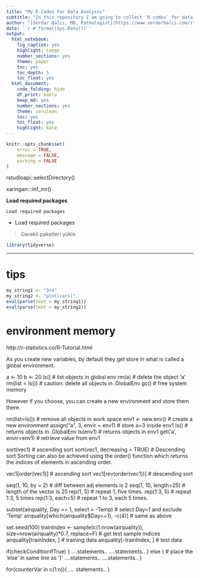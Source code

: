 ```yaml
---
title: "My R Codes For Data Analysis"
subtitle: "In this repository I am going to collect `R codes` for data analysis. Codes are from various resources and I try to give original link as much as possible."
author: "[Serdar Balcı, MD, Pathologist](https://www.serdarbalci.com/)"
date: '`r # format(Sys.Date())`'
output: 
  html_notebook: 
    fig_caption: yes
    highlight: tango
    number_sections: yes
    theme: paper
    toc: yes
    toc_depth: 5
    toc_float: yes
  html_document: 
    code_folding: hide
    df_print: kable
    keep_md: yes
    number_sections: yes
    theme: cerulean
    toc: yes
    toc_float: yes
    highlight: kate
---
```



```r

knitr::opts_chunk$set(
	error = TRUE,
	message = FALSE,
	warning = FALSE
)
```


rstudioapi::selectDirectory()

xaringan:::inf_mr()


**Load required packages**


`Load required packages`


- Load required packages


> Gerekli paketleri yükle



```r
library(tidyverse)
```




<!--```r -->
<!-- library(tidyverse) -->
<!-- library(readxl) -->
<!--```-->


<!--```r -->
<!-- path <- "ICPN_RAW.xls" -->
<!-- icpn <- path %>%  -->
<!--     excel_sheets() %>%  -->
<!--     set_names() %>% -->
<!--     map(read_excel, skip = 1, path = path) -->

<!-- icpn <- icpn[-29] -->

<!-- icpn <- icpn %>%  -->
<!--     reduce(left_join, by = "Respondant") -->

<!-- # names(icpn) -->

<!-- namesColumn <- make.names(names(read_excel(path, skip = 1))) -->

<!-- namesColumn <- namesColumn[-1] -->

<!-- # length(names(icpn)) -->
<!-- # length(namesColumn) -->

<!-- names(icpn) <- c("Respondant", paste(namesColumn, rep(1:28, each = 11), sep = "")) -->


<!--```-->







<!--```r -->
<!-- # glimpse(icpn) -->

<!-- icpn$country <- icpn$ID1 -->

<!-- icpn <- icpn %>%  -->
<!--     select(-starts_with("X.plastic")) %>%  -->
<!--     select(-starts_with("COMMENTS")) %>%  -->
<!--     select(-starts_with("ID")) -->

<!-- # glimpse(icpn) -->

<!--```-->

<!-- <!-- -->
<!--```r -->
<!-- jmv::descriptives(vars = names(select(icpn, starts_with("DX")) -->
<!--                                ), data = icpn, freq = TRUE, n = FALSE, missing = FALSE, mean = FALSE, median = FALSE, min = FALSE, max = FALSE) -->

<!--```-->
<!-- -->


<!--```r -->
<!-- icpn %>%  -->
<!--     select(starts_with("y.n")) %>%  -->
<!--     gather() %>%  -->
<!--     select(value) %>%  -->
<!--     unique() -->


<!--```-->

<!--```r -->

<!-- # recode invasion N = 0, Y = 1 -->
<!-- namesYN <- icpn %>%  -->
<!--     select(starts_with("y.n")) %>%  -->
<!--     names() -->



<!-- icpn <- icpn %>%  -->
<!--      mutate_at(namesYN, funs(recode(., `N` = 0, `Y` = 1, .default = 999))) %>%  -->
<!--      mutate_at(.vars = namesYN,  -->
<!--             .funs = funs(ifelse(. == 999, NA, .))) -->

<!-- icpn <- icpn %>%  -->
<!--      mutate_at(namesYN, funs(as.character)) %>%  -->
<!--     mutate_at(namesYN, funs(factor(., -->
<!--                                     levels = c(0,1),  -->
<!--                                     labels = c("no", "invasion") -->
<!--                                     ))) -->

<!--```-->


<!-- WHOclass <- icpn %>%  -->
<!--     select(starts_with("WHO..2010.classification")) %>%  -->
<!--     gather() %>%  -->
<!--     select(value) %>%  -->
<!--     unique() -->



<!-- write(lineage$value, "lineage.txt", sep = "\n") -->

<!-- write(paste("'", readLines("lineage.txt"), "'", " =   ,", sep = ""), "lineage2.txt") -->


<!-- icpn <- icpn %>% -->
<!--     select(-starts_with("DX")) -->


<!-- file.choose() -->







---

<!-- Stratified MH Odds Ratios for Confounding -->
<!-- We can also stratify our odds ratio by a third variable to look for confounding -->

<!-- epi.2by2(table(datadepvar,dataindep_var, data$stratificationvariable)) #As above make sure the levels of dep_var and indep_var are set such that the table is ordered in the way that epi.2by2 wants the data -->

<!-- The output gives us the crude odds ratio (identical to the one we got without the stratification variable) and then an adjusted odds ratio. We can look at these two for evidence of confounding. -->

<!-- We can get (if we desire) the stratum specific odds ratios out -->

<!-- stratum <- epi.2by2(table(relevel(scabies$scabies_infestation,"yes"), relevel(scabies$impetigo_active,"yes"),scabies$gender)) -->


<!--  #Note this time I'm saving the 2*2 table -->
<!-- stratum -->
<!-- ##              Outcome +    Outcome -      Total        Inc risk * -->
<!-- ## Exposed +          179          187        366              48.9 -->
<!-- ## Exposed -          444         1098       1542              28.8 -->
<!-- ## Total              623         1285       1908              32.7 -->
<!-- ##                  Odds -->
<!-- ## Exposed +       0.957 -->
<!-- ## Exposed -       0.404 -->
<!-- ## Total           0.485 -->
<!-- ##  -->
<!-- ##  -->
<!-- ## Point estimates and 95 % CIs: -->
<!-- ## ------------------------------------------------------------------- -->
<!-- ## Inc risk ratio (crude)                       1.70 (1.49, 1.94) -->
<!-- ## Inc risk ratio (M-H)                         1.58 (1.39, 1.79) -->
<!-- ## Inc risk ratio (crude:M-H)                   1.08 -->
<!-- ## Odds ratio (crude)                           2.37 (1.88, 2.99) -->
<!-- ## Odds ratio (M-H)                             2.18 (1.72, 2.76) -->
<!-- ## Odds ratio (crude:M-H)                       1.09 -->
<!-- ## Attrib risk (crude) *                        20.11 (14.52, 25.71) -->
<!-- ## Attrib risk (M-H) *                          17.75 (5.52, 29.99) -->
<!-- ## Attrib risk (crude:M-H)                      1.13 -->
<!-- ## ------------------------------------------------------------------- -->
<!-- ##  Test of homogeneity of IRR: X2 test statistic: 8.011 p-value: 0.005 -->
<!-- ##  Test of homogeneity of  OR: X2 test statistic: 0.629 p-value: 0.428 -->
<!-- ##  Wald confidence limits -->
<!-- ##  M-H: Mantel-Haenszel -->
<!-- ##  * Outcomes per 100 population units -->


<!-- summary(stratum)$OR.strata.wald -->


<!-- ##        est    lower   upper -->
<!-- ## 1 2.417620 1.716620 3.40488 -->
<!-- ## 2 1.996753 1.439806 2.76914 -->



<!-- # Plots -->


<!-- ## Histogram -->

<!--```r -->
<!-- hist(scabies$age) -->

<!--```-->




<!-- Scatterplot -->
<!-- We could do a basic scatter plot of house size vs number of people in a room -->

<!-- plot(scabies$house_inhabitants,scabies$room_cohabitation) -->


<!-- Colour Scatter -->
<!-- We might make this look nicer by adding some colours representing key variables -->

<!-- scabies$scatter_colour[scabies$scabies_infestation == "yes"] <- "red"  -->
<!-- #If scabies_infestation is 0 then the colour is red -->

<!-- scabies$scatter_colour[scabies$scabies_infestation == "no"] <- "blue" -->
<!-- #If scabies_infestation is 0 then the colour is blue -->

<!-- plot(scabies$house_inhabitants,scabies$room_cohabitation, col = scabies$scatter_colour) -->


<!-- #For each value look in the variable scatter_colours and work out what colour to make each person -->
<!-- Lots of the points overlap so we can always make jitter them -->

<!-- plot(jitter(scabies$house_inhabitants),scabies$room_cohabitation, col = scabies$scatter_colour) -->


<!-- Later we will come back to GGPLOT2 which makes much nicer graphs! -->

<!-- Logistic Regression -->
<!-- Sample Dataset 3 -->
<!-- The examples here use the “scabies dataset” again. For ease I quickly repeat below the code needed to implement the data-cleaning steps demonstrated above on the dataset -->

<!-- scabies <- read.csv(file = "S1-Dataset_CSV.csv", header = TRUE, sep = ",") -->
<!-- #Load dataset -->
<!-- scabies$agegroups <- as.factor(cut(scabies$age, c(0,10,20,Inf), labels = c("0-10","11-20","21+"), include.lowest = TRUE))  -->
<!-- scabies$agegroups <-relevel(scabies$agegroups, ref = "21+") -->
<!-- #Categorise age and set a baseline -->

<!-- scabies$house_cat <- as.factor(cut(scabies$house_inhabitants, c(0,5,10,Inf), labels = c("0-5","6-10","10+"), include.lowest = TRUE)) -->
<!-- scabies$house_cat <- relevel(scabies$house_cat, ref = "0-5") -->
<!-- #Categorise housesize and set a baseline -->
<!-- We can perform logistic regression in a straightforward fashion in. The formula for any logistic regression is -->

<!-- logistic_model <- glm(dependent_variable~indepdent_variable+independent_variable, data = dataframe, family = binomial) -->

<!-- If we want to include a variable as a Factor then we state that by saying > factor(independent_variable) -->

<!-- logistic_model <- glm(dependent_variable~factor(indepdent_variable), data = dataframe, family = binomial) -->

<!-- Unlike in STATA this does not automatically generate an output. As a clinical epidemiologist we want a table with the odds ratio, co-efficients, standard errors, confidence interval and the Wald-test P-Value. -->

<!-- We get the Odds ratios and Confidence intervals by taking the exponential of the output from the logistic regression model -->

<!-- logistic_model_OR <- cbind(OR = exp(coef(logistic_model)), exp(confint(logistic_model))) -->

<!-- Then we need to combine the Odds ratios and CI values with the raw coefficients and p-values into a single table -->

<!-- logistic_model_summary <- summary(logistic_model) logistic_model_summary <- cbind(logistic_model_OR, logistic_model_summary) -->

<!-- We can display then display the complte table of the output -->

<!-- logistic_model_summary -->

<!-- An example of logistic regression -->
<!-- Here we will see if the size of the household is associated with risk of scabies (variable = house_cat), after controlling for age (categorised) and gender. -->

<!-- scabiesrisk <- glm(scabies_infestation~factor(agegroups)+factor(gender)+factor(house_cat),data=scabies,family=binomial()) -->
<!-- scabiesrisk_OR <- exp(cbind(OR= coef(scabiesrisk), confint(scabiesrisk))) -->
<!-- ## Waiting for profiling to be done... -->
<!-- scabiesrisk_summary <- summary(scabiesrisk) -->
<!-- scabiesrisk_summary <- cbind(scabiesrisk_OR, scabiesrisk_summary$coefficients) -->
<!-- scabiesrisk_summary -->
<!-- ##                                OR      2.5 %    97.5 %   Estimate -->
<!-- ## (Intercept)            0.09357141 0.06925691 0.1243857 -2.3690303 -->
<!-- ## factor(agegroups)0-10  2.20016940 1.61679635 3.0237474  0.7885344 -->
<!-- ## factor(agegroups)11-20 2.53291768 1.80434783 3.5769136  0.9293719 -->
<!-- ## factor(gender)male     1.44749159 1.13940858 1.8399368  0.3698321 -->
<!-- ## factor(house_cat)6-10  1.30521927 1.02664372 1.6624397  0.2663710 -->
<!-- ## factor(house_cat)10+   1.17003712 0.65654905 1.9900581  0.1570355 -->
<!-- ##                        Std. Error     z value     Pr(>|z|) -->
<!-- ## (Intercept)             0.1492092 -15.8772359 9.110557e-57 -->
<!-- ## factor(agegroups)0-10   0.1594864   4.9442116 7.645264e-07 -->
<!-- ## factor(agegroups)11-20  0.1743214   5.3313714 9.747386e-08 -->
<!-- ## factor(gender)male      0.1221866   3.0267824 2.471718e-03 -->
<!-- ## factor(house_cat)6-10   0.1228792   2.1677478 3.017788e-02 -->
<!-- ## factor(house_cat)10+    0.2813713   0.5581076 5.767709e-01 -->
<!-- The output gives us the OR associated with each variable, the 95% CI of that OR, and a Wald-Test P-Value for each variable -->

<!-- Trying a logistic regression for yourself -->
<!-- Investigate using logistic regression whether having impetigo (impetigo_odds) is associated with scabies (scabies_infestation) after controlling for age (agegroups) and sex (gender). -->

<!-- ## Waiting for profiling to be done... -->
<!-- ##                               OR     2.5 %    97.5 %   Estimate Std. Error -->
<!-- ## (Intercept)            0.1379817 0.1064948 0.1768205 -1.9806341  0.1292414 -->
<!-- ## scabies_infestationyes 1.9380091 1.5180396 2.4740877  0.6616612  0.1245435 -->
<!-- ## agegroups0-10          3.7264517 2.8550721 4.8992194  1.3154565  0.1376324 -->
<!-- ## agegroups11-20         2.7487745 2.0310065 3.7353394  1.0111552  0.1553069 -->
<!-- ## gendermale             1.7509457 1.4225953 2.1557118  0.5601561  0.1060015 -->
<!-- ## house_cat6-10          0.9548564 0.7741093 1.1776160 -0.0461943  0.1069907 -->
<!-- ## house_cat10+           0.8941528 0.5449317 1.4384328 -0.1118786  0.2468512 -->
<!-- ##                            z value     Pr(>|z|) -->
<!-- ## (Intercept)            -15.3250751 5.199446e-53 -->
<!-- ## scabies_infestationyes   5.3126904 1.080185e-07 -->
<!-- ## agegroups0-10            9.5577530 1.203411e-21 -->
<!-- ## agegroups11-20           6.5106924 7.480520e-11 -->
<!-- ## gendermale               5.2844143 1.261076e-07 -->
<!-- ## house_cat6-10           -0.4317601 6.659158e-01 -->
<!-- ## house_cat10+            -0.4532228 6.503883e-01 -->
<!-- You should get a table showing an Odds Ration of 2 - i.e the odds of impetigo are twice as high in people with scabies. The p-value suggests this is a highly significant finding. -->

<!-- Comparing two models via a Likelihood Ratio Test -->
<!-- We might want to compare two models to see if overall the factor variable house_cat (size of the house) is significant after controlling for other variables (as opposed to the individual Wald tests for specific values of house_cat). -->

<!-- As in STATA we simply run the model without the Variable we are interested in and do a Likelihood Ratio test -->

<!-- scabiesrisk2 <- glm(scabies_infestation~factor(agegroups)+factor(gender),data=scabies,family=binomial()) -->
<!-- #We could have got out all the results of this new model just like we did for the initial Logistic Regression but for the purpose of this demonstration we don't need to -->
<!-- lrtest(scabiesrisk,scabiesrisk2) -->
<!-- ## Likelihood ratio test -->
<!-- ##  -->
<!-- ## Model 1: scabies_infestation ~ factor(agegroups) + factor(gender) + factor(house_cat) -->
<!-- ## Model 2: scabies_infestation ~ factor(agegroups) + factor(gender) -->
<!-- ##   #Df  LogLik Df  Chisq Pr(>Chisq)   -->
<!-- ## 1   6 -900.44                        -->
<!-- ## 2   4 -902.80 -2 4.7328    0.09382 . -->
<!-- ## --- -->
<!-- ## Signif. codes:  0 '***' 0.001 '**' 0.01 '*' 0.05 '.' 0.1 ' ' 1 -->
<!-- We se that overall there is borderline significance between household size and scabies risk. This makes sense if we look at the Wald-Test for each category as one house size category was associated and one was not. -->

<!-- Fiting an interaction term -->
<!-- We can easily fit an interaction term to our model. The general syntax is -->

<!-- interaction_model <- glm(dependent_variable~indepdent_variable*independent_variable, data = dataframe family = binomial) -->

<!-- scabiesrisk3 <- glm(scabies_infestation~factor(agegroups)*factor(gender),data=scabies,family=binomial()) -->
<!-- scabiesrisk3_OR <- exp(cbind(OR= coef(scabiesrisk3), confint(scabiesrisk3))) -->
<!-- ## Waiting for profiling to be done... -->
<!-- scabiesrisk3_summary <- summary(scabiesrisk3) -->
<!-- scabiesrisk3_summary <- cbind(scabiesrisk3_OR, scabiesrisk3_summary$coefficients) -->
<!-- scabiesrisk3_summary -->
<!-- ##                                                  OR      2.5 %    97.5 % -->
<!-- ## (Intercept)                               0.1018100 0.07391201 0.1366901 -->
<!-- ## factor(agegroups)0-10                     2.6697985 1.81088534 3.9801955 -->
<!-- ## factor(agegroups)11-20                    2.3655612 1.51556214 3.6962701 -->
<!-- ## factor(gender)male                        1.6634407 0.93937388 2.8651848 -->
<!-- ## factor(agegroups)0-10:factor(gender)male  0.7017255 0.37220313 1.3517237 -->
<!-- ## factor(agegroups)11-20:factor(gender)male 1.1363006 0.56352873 2.3357191 -->
<!-- ##                                             Estimate Std. Error -->
<!-- ## (Intercept)                               -2.2846473  0.1564481 -->
<!-- ## factor(agegroups)0-10                      0.9820030  0.2004429 -->
<!-- ## factor(agegroups)11-20                     0.8610153  0.2268275 -->
<!-- ## factor(gender)male                         0.5088882  0.2831246 -->
<!-- ## factor(agegroups)0-10:factor(gender)male  -0.3542130  0.3280584 -->
<!-- ## factor(agegroups)11-20:factor(gender)male  0.1277779  0.3619259 -->
<!-- ##                                               z value     Pr(>|z|) -->
<!-- ## (Intercept)                               -14.6032328 2.678375e-48 -->
<!-- ## factor(agegroups)0-10                       4.8991654 9.624460e-07 -->
<!-- ## factor(agegroups)11-20                      3.7959034 1.471068e-04 -->
<!-- ## factor(gender)male                          1.7974000 7.227214e-02 -->
<!-- ## factor(agegroups)0-10:factor(gender)male   -1.0797255 2.802644e-01 -->
<!-- ## factor(agegroups)11-20:factor(gender)male   0.3530499 7.240510e-01 -->
<!-- The output givs us 1) The Odds Ratio of each factor in the interaction in the baseline group of the other factor: i.e odds ratio for scabies, amongst people aged 0-10 compared to those aged 21+ (the reference group for age) in the baseline group of gender (female) 2) The interaction terms -->

<!-- As in STATA we can then compare the model with and without the interaction term using a likelihood ratio test to see if the interaction is statistically significant. -->

<!-- #Compare our model containing age & gender (scabiesrisk2) without an interaction term to our third model (scabiesrisk3) which does have an interaction term between age and gender -->
<!-- lrtest(scabiesrisk2,scabiesrisk3) -->
<!-- ## Likelihood ratio test -->
<!-- ##  -->
<!-- ## Model 1: scabies_infestation ~ factor(agegroups) + factor(gender) -->
<!-- ## Model 2: scabies_infestation ~ factor(agegroups) * factor(gender) -->
<!-- ##   #Df  LogLik Df  Chisq Pr(>Chisq) -->
<!-- ## 1   4 -902.80                      -->
<!-- ## 2   6 -901.15  2 3.3131     0.1908 -->
<!-- Remember the null-hypothesis = No interaction. So here the P-value suggests no evidence against the null; so we should not fit this interaction term. -->

<!-- Matched Case-Control Data -->
<!-- Conditional Logistic Regression -->
<!-- For individually matched case control studies we use Conditional Logistic Regression not normal logistic regression -->

<!-- The syntax for this is: -->

<!-- conditional_model <- clogit(variable_denoting)or_control~indepdent_variable+independent_variable+strata(matching_var), data = dataframe) -->

<!-- Where ‘matching_var’ is a variable saying which Case is matched to which Control -->

<!-- We get the ORs, 95% CIs and everything else exactly the same as for logistic regression. -->

<!-- > conditional <- clogit(case~independent_variable+strata(matching_var), data = dataframe) -->
<!-- > conditional_OR <- exp(cbind(OR= coef(conditional), confint(conditional))) -->
<!-- > conditional_summary <- summary(conditional) -->
<!-- > conditional_summary <- cbind(conditional_OR, conditional_summary$coefficients) -->
<!-- > conditional_summary -->
<!-- Equally everything else is just like normal logistic regression i.e we can fit multiple models, run Likelihood-Ratio Tests etc -->

<!-- Poisson and Cox Regression -->
<!-- Sample Dataset 4 -->
<!-- For the purpose of Poisson and cox regression we will initially go back to a clean version of our “Ebola dataset”. For ease I quickly repeat below the code needed to implement the data-cleaning steps demonstrated above on the dataset -->

<!-- ##This is the ebola dataset again -->
<!-- ebola <- read.csv(file = "mmc1.txt", header = TRUE, sep = ",") -->

<!-- #Lets set 'person_to_person' route of transmission as baseline -->
<!-- ebola$transmission <- relevel(ebola$transmission, "person_to_person") -->

<!-- #Replace blank values of sex as missing -->
<!-- ebola$sex[ebola$sex ==""] <- is.null(ebola$sex)  -->
<!-- ## Warning in `[<-.factor`(`*tmp*`, ebola$sex == "", value = structure(c(3L, : -->
<!-- ## invalid factor level, NA generated -->
<!-- Setting up our time variables -->
<!-- The package we are using for the Poisson and Cox Regression needs the dates in a particular format to work. -->

<!-- Specifically it needs them in a ‘decimal year’ i.e 1982.145 If our data isn’t already like this then we set it up using the ‘cal.yr’ command. The cal.yr command wants a date as an input - so remember if your dates are stored as strings and not dates in the raw data then you need to convert them to a date and then to a decimal date. You can do this in one step. -->

<!-- class(ebola$disease_onset) -->
<!-- ## [1] "factor" -->
<!-- #We see that the timein variable is currently a factor (i.e just recognisd as a bunch of characters), so we need to convert factor>data>decimal date.  -->
<!-- ebola$disease_onset <- cal.yr(as.Date(ebola$disease_onset, format = "%Y-%m-%d")) -->
<!-- ebola$disease_ended <- cal.yr(as.Date(ebola$disease_ended, format = "%Y-%m-%d")) -->
<!-- Declaring our periods of follow-up: Making a lexis model -->
<!-- We need to declare the way time is modelled when doing this kind of analysis. This is like STSET in STATA. -->

<!-- That is we need to specify 1) Entry point 2) Exit point -->

<!-- We may have multiple time scales - for example both Calendar Time and Chronological age. The general syntax is: -->

<!-- lexis_object <- Lexis(  -->
<!--   entry = list ( name_first_time_scale = variable_setting_that, -->
<!--                  name_second_time_scale = variable_setting_that), -->
<!--   exit = list (name_of_time_scale_we calculate_exit_against = variable_for exit), -->
<!--   exit.status = (where_we_define_the_outcome), -->
<!--   data = data_frame) -->
<!-- For example if we might be interested in time in follow-up and chronological age as time scales. So we might do: -->

<!-- ebola_lexis_model <- Lexis(entry = list("calendar_time"=disease_onset), exit = list("calendar_time" = disease_ended), exit.status = status =="died", data = ebola) -->
<!-- ## NOTE: entry.status has been set to FALSE for all. -->
<!-- ## Warning in Lexis(entry = list(calendar_time = disease_onset), exit = list(calendar_time = disease_ended), : Dropping NA rows with duration of follow up < tol -->
<!-- #We define the beginning of calendar time in the study as the date in the 'disease_onset' variable -->
<!-- #We call time on this scale "calendar_time" -->
<!-- #Time out is on the same timescale as time in - i.e calendar_time -->
<!-- #If people are missing either a time in or time-out so they get dropped -->
<!-- R is also happy if we just have a duration of follow-up as opposed to a Date of Entry and a Date of Exit. In that case we can just say: -->

<!-- lexis_model <- Lexis(exit = list("calendar_time" = duration), exit.status = died, data = dataset) -->
<!-- ##Here we specify the exit time as being the duration of follow-up -->
<!-- ##We haven't stated an entry time so R assumes it to be 0 - i.e people were followed up from time 0 for the duration of time specified as the exit time -->
<!-- Key variables in the Lexis model -->
<!-- When we make this model it creates several key variable we need to reference when running our Cox and Poisson models. -->

<!-- ‘lex.dur’ = duration of follow-up ‘lex.Xst’ = Status of the individual at the end of each time block. For example in the above lexis model this is whether or not the event CHD occured in the any given time period. -->

<!-- We will reference these variables when we run our poisson and cox regression models. -->

<!-- Making a rate table -->
<!-- Once we have a lexis model it is easy to see crude rates and rates stratified by a variable -->

<!-- The general syntax is: > rate_table <- rate(lexis_model, obs = lex.Xst, pyrs = lex.dur, print = stratifying_var) -->

<!-- If we want we can give per 100 or 1,000 years by simply adjusting ‘pyrs’ > rate_table <- rate(lexis_model, obs = lex.Xst, pyrs = lex.dur/1000, print = stratifying_var) -->

<!-- average_rate <- rate(ebola_lexis_model, obs = lex.Xst, pyrs = lex.dur) -->
<!-- #Show the overall rate of cardiovascular outcomes per 1 person years (because people die fast of ebola and follow-up is short) -->
<!-- rate_by_transmission <- rate(ebola_lexis_model, obs = lex.Xst, pyrs = lex.dur, print = transmission) -->
<!-- #Show the rates of cardiovascular outcome by sex per 1 person years (because people die fast of ebola and follow-up is short) -->
<!-- average_rate -->
<!-- ##  -->
<!-- ## Crude rates and 95% confidence intervals: -->
<!-- ##  -->
<!-- ##    lex.Xst  lex.dur     rate  SE.rate  rate.lo  rate.hi -->
<!-- ## 1:     245 5.303217 46.19837 2.951506 40.76096 52.36112 -->
<!-- rate_by_transmission -->
<!-- ##  -->
<!-- ## Crude rates and 95% confidence intervals: -->
<!-- ##  -->
<!-- ##        transmission lex.Xst   lex.dur     rate   SE.rate  rate.lo -->
<!-- ## 1: person_to_person     129 2.8993840 44.49221  3.917321 37.44023 -->
<!-- ## 2:             both       8 0.2491444 32.10989 11.352561 16.05788 -->
<!-- ## 3:            other      10 0.1341547 74.54082 23.571876 40.10658 -->
<!-- ## 4:          syringe      86 1.7686516 48.62461  5.243327 39.36108 -->
<!-- ## 5:          unknown      12 0.2518823 47.64130 13.752860 27.05568 -->
<!-- ##      rate.hi -->
<!-- ## 1:  52.87245 -->
<!-- ## 2:  64.20806 -->
<!-- ## 3: 138.53919 -->
<!-- ## 4:  60.06829 -->
<!-- ## 5:  83.88975 -->
<!-- Running a simple Poisson Regression -->
<!-- We run a poisson regression essentially the same as a logistic regression. We use the same GLM command as before. -->

<!-- Instead of setting ‘family = binomial’ we need to set ‘family = poisson’ -->

<!-- We include an additional variable called offset. This represents the fact that follow-up time is different for each person in the study (i.e it gives you a rate against person-time rather than a number of events / people). This variable is the log of the follow-up time in the lexis-model: ‘log(lex.dur)’ -->

<!-- We set the outcome as whether lex.Xst occured (i.e did the event occur) -->

<!-- The generic formula is > poisson_model <- glm(lex.Xst~offset(log(lex.dur))+indepdent_variable+independent_variable, data = lexis_dataframe, family = poisson) -->

<!-- #Fit a model for HR of death from CHD against grade -->
<!-- ebola_model <- glm(lex.Xst~factor(transmission)+sex+offset(log(lex.dur)), data = ebola_lexis_model, family = poisson) -->
<!-- #The outcome is lex.Xst - whatever we set as the outcome when we made our lexis dataset  -->
<!-- #The offset is the log(lex.dur) - the log of duration of follow-up -->
<!-- #We fit a poisson model  -->

<!-- ebola_ratios <- cbind(HR = exp(coef(ebola_model)), exp(confint(ebola_model))) -->
<!-- ## Waiting for profiling to be done... -->
<!-- #Just like in the Logistic model we take exponentials of the coefficients to get our Hazard Rations -->
<!-- ebola_model_out <- summary(ebola_model)  -->
<!-- ebola_model_out <-cbind (ebola_ratios, ebola_model_out$coefficients) -->
<!-- #We combine this all in to a nice table -->
<!-- ebola_model_out -->
<!-- ##                                     HR      2.5 %    97.5 %     Estimate -->
<!-- ## (Intercept)                 44.5963777 36.2674133 54.231421  3.797652638 -->
<!-- ## factor(transmission)both     0.7230170  0.3237964  1.389407 -0.324322562 -->
<!-- ## factor(transmission)other    1.6052597  0.7574323  2.976279  0.473285546 -->
<!-- ## factor(transmission)syringe  1.0928077  0.8294145  1.432693  0.088750226 -->
<!-- ## factor(transmission)unknown  1.0722117  0.5607743  1.861057  0.069723525 -->
<!-- ## sexmale                      0.9941797  0.7663835  1.284689 -0.005837258 -->
<!-- ##                             Std. Error     z value      Pr(>|z|) -->
<!-- ## (Intercept)                  0.1025784 37.02195634 5.077767e-300 -->
<!-- ## factor(transmission)both     0.3666753 -0.88449514  3.764290e-01 -->
<!-- ## factor(transmission)other    0.3450006  1.37183997  1.701133e-01 -->
<!-- ## factor(transmission)syringe  0.1392193  0.63748492  5.238090e-01 -->
<!-- ## factor(transmission)unknown  0.3033065  0.22987807  8.181865e-01 -->
<!-- ## sexmale                      0.1316124 -0.04435188  9.646239e-01 -->
<!-- Lexis Expansions and time as a confounder. -->
<!-- Time (for example age) is a key confounder so we need to be able to control for this. In STATA we would use STSPLIT to do this. We can do the same in R. -->

<!-- We do this using: > expanded_lexis_model <- splitLexis(lexis_model, “time_scale_to_split_on”, breaks = c(break1,break2,break3)) -->

<!-- Sample Dataset 5 -->
<!-- We need a different dataset for this example. Again the dataset is freely available on the LSHTM Data Repository: “Alcohol outcomes” This is a simulated dataset (a fully-anoynmised, tweaked dataset based on a real-one) looking at the association between age, alcohol and death. -->

<!-- #Load in our new dataset -->
<!-- alcohol <- read.csv(file = "alcohol_outcomes.csv", header = TRUE, sep=",") -->

<!-- #Check how dates are saved -->
<!-- class(alcohol$timein) -->
<!-- ## [1] "factor" -->
<!-- #time is saved as a factor so we need to convert it -->
<!-- alcohol$timein <- cal.yr(as.Date(alcohol$timein, format = "%d/%m/%Y")) -->
<!-- alcohol$timeout <- cal.yr(as.Date(alcohol$timeout, format = "%d/%m/%Y")) -->
<!-- alcohol$timebth <- cal.yr(as.Date(alcohol$timebth, format = "%d/%m/%Y")) -->
<!-- #Setup our lexis model -->
<!-- alcohol_lexis <- Lexis(entry = list("calendar_time"=timein, "age" = timein - timebth), exit = list("calendar_time" = timeout), exit.status = death ==1, data = alcohol) -->
<!-- ## NOTE: entry.status has been set to FALSE for all. -->
<!-- #We define the beginning of calendar time in the study as the date in the 'timein' variable -->
<!-- #We call time on this scale "calendar_time" -->
<!-- #We define the beginning of the age-time scale as the difference between when you joined the study and your date of birth. We call this time scale "age" -->
<!-- #Time out is on the same timescale as time in - i.e calendar_time -->

<!-- #Perform a lexis expansion -->
<!-- split_alcohol_lexis <- splitLexis(alcohol_lexis, breaks = c(50,60,70,80), time.scale = "age") -->
<!-- #We say we want to split our lexis_model -->
<!-- #We want to do this on our defined "age" time scale -->
<!-- #We want the breaks to be at the listed points -->
<!-- Now we need to tell R we want to use those Time-Blocks as a variable in our regression. NB Compare to STATA - In stata we cut the time and make it a new variable in one go with -->

<!-- stplit newvariable, at(timepoint,timepoint,timepoint) -->

<!-- But each time we want to split on a new timescale in STATA we need to stset the data again and do a new ‘stplit’ command. -->

<!-- In R we declare all the timescales initially (in the lexis command), then we split each timeperiod and then make a new variable reflecting each split. The generic syntax is -->

<!-- expanded_model$block_name <- timeBand(expanded_model, “name_of_split”, type = “factor”) -->

<!-- split_alcohol_lexis$age_blocks <- timeBand(split_alcohol_lexis, "age", type = "factor") -->
<!-- #We make a new variable called age_blocks. -->
<!-- #We used the splits we defined on the "age" time-scale for this -->
<!-- #Make each segment of this time-scale an element of a categorical variable -->
<!-- #We then remove any blank 'time-blocks' i.e segments with no observations -->
<!-- #This is done by re-factoring the variable -->
<!-- split_alcohol_lexis$age_blocks <- factor(split_alcohol_lexis$age_blocks) -->
<!-- Running a poisson regression including a time-varying variable -->
<!-- Now we can run the poisson regression with age (in blocks) as a variable just like in STATA. -->

<!-- age_alcohol_model <- glm(lex.Xst~factor(alcohol)+factor(age_blocks)+offset(log(lex.dur)), data = split_alcohol_lexis, family = poisson) -->
<!-- age_alcohol_ratios <- cbind(HR = exp(coef(age_alcohol_model)), exp(confint(age_alcohol_model))) -->
<!-- ## Waiting for profiling to be done... -->
<!-- age_alcohol_out <- summary(age_alcohol_model)  -->
<!-- age_alcohol_out <-cbind (age_alcohol_ratios, age_alcohol_out$coefficients) -->
<!-- age_alcohol_out -->
<!-- ##                                      HR        2.5 %       97.5 % -->
<!-- ## (Intercept)                 0.001758427  0.000698216 3.568313e-03 -->
<!-- ## factor(alcohol)2            1.583354946  1.287840186 1.943563e+00 -->
<!-- ## factor(age_blocks)(50,60]   2.788198316  1.304756320 7.235037e+00 -->
<!-- ## factor(age_blocks)(60,70]   8.358271714  4.051253875 2.125521e+01 -->
<!-- ## factor(age_blocks)(70,80]  18.434422669  8.856542929 4.712319e+01 -->
<!-- ## factor(age_blocks)(80,Inf] 49.721819767 18.829170021 1.449072e+02 -->
<!-- ##                             Estimate Std. Error    z value     Pr(>|z|) -->
<!-- ## (Intercept)                -6.343336  0.4088553 -15.514867 2.752023e-54 -->
<!-- ## factor(alcohol)2            0.459546  0.1049087   4.380437 1.184415e-05 -->
<!-- ## factor(age_blocks)(50,60]   1.025396  0.4292502   2.388806 1.690321e-02 -->
<!-- ## factor(age_blocks)(60,70]   2.123252  0.4154268   5.111013 3.204365e-07 -->
<!-- ## factor(age_blocks)(70,80]   2.914220  0.4189527   6.955964 3.501584e-12 -->
<!-- ## factor(age_blocks)(80,Inf]  3.906444  0.5098479   7.661979 1.830903e-14 -->
<!-- #Now fit a model adjusting for the effect of changing age through follow-up time -->
<!-- Comparing Models -->
<!-- Just like in logistic regression we can compare our two poisson models using ‘lrtest’. Remember the two models need to be fittd on the same number of observations. This means both models need to be fitted AFTER the lexis expansion - so in the current example we would compare: Lexis Expanded Dataset - controlling for Age & Grade Lexis Expanded Dataset - controlling for Age Only The LRTEST would be whether Grade was associated having controlled for Age -->

<!-- age_model <- glm(lex.Xst~age_blocks+offset(log(lex.dur)), data = split_alcohol_lexis, family = poisson) -->
<!-- #Fit a model on the expanded dataset where only Age is an independent variable -->
<!-- age_model_ratios <- cbind(HR = exp(coef(age_model)), exp(confint(age_model))) -->
<!-- ## Waiting for profiling to be done... -->
<!-- age_model_out <- summary(age_model)  -->
<!-- age_model_out <-cbind (age_model_ratios, age_model_out$coefficients) -->
<!-- age_model_out -->
<!-- ##                              HR        2.5 %       97.5 %  Estimate -->
<!-- ## (Intercept)         0.001908232 7.583858e-04   0.00386644 -6.261578 -->
<!-- ## age_blocks(50,60]   2.864554178 1.340670e+00   7.43252992  1.052413 -->
<!-- ## age_blocks(60,70]   9.040064110 4.386843e+00  22.97293591  2.201666 -->
<!-- ## age_blocks(70,80]  21.271550431 1.025650e+01  54.25717095  3.057371 -->
<!-- ## age_blocks(80,Inf] 61.056794442 2.323188e+01 177.24621063  4.111804 -->
<!-- ##                    Std. Error    z value     Pr(>|z|) -->
<!-- ## (Intercept)         0.4082441 -15.337829 4.272431e-53 -->
<!-- ## age_blocks(50,60]   0.4291935   2.452070 1.420369e-02 -->
<!-- ## age_blocks(60,70]   0.4149555   5.305789 1.121869e-07 -->
<!-- ## age_blocks(70,80]   0.4174887   7.323242 2.420515e-13 -->
<!-- ## age_blocks(80,Inf]  0.5075158   8.101825 5.414068e-16 -->
<!-- lrtest(age_model,age_alcohol_model) -->
<!-- ## Likelihood ratio test -->
<!-- ##  -->
<!-- ## Model 1: lex.Xst ~ age_blocks + offset(log(lex.dur)) -->
<!-- ## Model 2: lex.Xst ~ factor(alcohol) + factor(age_blocks) + offset(log(lex.dur)) -->
<!-- ##   #Df  LogLik Df Chisq Pr(>Chisq)     -->
<!-- ## 1   5 -1487.5                         -->
<!-- ## 2   6 -1478.1  1 18.72  1.514e-05 *** -->
<!-- ## --- -->
<!-- ## Signif. codes:  0 '***' 0.001 '**' 0.01 '*' 0.05 '.' 0.1 ' ' 1 -->
<!-- #Perform a likelihood test of the model with Age&Alcohol compared to the model with only Age -->
<!-- If we wanted to test if age was associated we would compare: Lexis Expanded Dataset - controlling for Age & Alcohol Lexis Expanded Dataset - controlling for Alcohol Only Note even though strictly we don’t need to expand the dataset for the Alcohol model (as its not a time varying factor) we need the two models to have the same number of observations so it does need to be run against the Lexis Expanded dataset -->

<!-- Cox Regression -->
<!-- Cox Regression is done in a very similar fashion to all other models. We declare the outcome and follow-up time slightly differently than from in the poisson but otherwise things look very similar! -->

<!-- The generic formula is: -->

<!-- cox_model <- coxph(Surv(lex.dur,lex.Xst)+indepdent_variable+independent_variable, data = lexis_dataframe) -->

<!-- cox_lexis_model <- coxph(Surv(lex.dur,lex.Xst)~factor(alcohol),data = split_alcohol_lexis) -->
<!-- ##Fit a cox model.  -->
<!-- ##The initial statement Surv(lex.dur,lex.Xst) says that the duration of follow-up is in lex.dur and the outcome variable in lex.Xst (as outlined above) -->

<!-- cox_lexis_ratios <- cbind(HR = exp(coef(cox_lexis_model)), exp(confint(cox_lexis_model))) -->
<!-- #As every other time we exponentiat the coefficients to get hazard ratios -->
<!-- cox_lexis_out <- summary(cox_lexis_model) -->
<!-- cox_lexis_out <- cbind(cox_lexis_ratios,cox_lexis_out$coefficients) -->
<!-- #And we put everything in a nice table -->
<!-- cox_lexis_out -->
<!-- ##                        HR    2.5 %   97.5 %      coef exp(coef)  se(coef) -->
<!-- ## factor(alcohol)2 2.237758 1.830073 2.736263 0.8054745  2.237758 0.1026134 -->
<!-- ##                         z     Pr(>|z|) -->
<!-- ## factor(alcohol)2 7.849601 4.218847e-15 -->
<!-- Note that the poisson and the cox give very similar estimates of the impact of alcohol on the outcome. -->

<!-- As in Poisson Regression we can compare two cox-models using ‘lrtest’ if we need to. Remember as always that both models must be performed on a dataset with the same number of observations - i.e after any lexis-expansion has been performed. -->

<!-- ##Kaplan Meier Plots -->

<!-- We can plot very nice KM plots. As before we have declared out data as a Lexis Model. We input the dataset in a similar fashion to our cox-regression but use the survfit command rather than coxph > km <- survfit(Surv(lex.dur, lex.Xst) ~ var_to_stratify_on, data = dataset) -->

<!-- Then we plot the KM Plot > ggsurvplot(km, data = dataset, risk.table = TRUE / FALSE) -->

<!-- km <- survfit(Surv(lex.dur,lex.Xst)~factor(alcohol),data = alcohol_lexis) -->
<!-- ##Fit the data -->
<!-- ##The initial statement Surv(lex.dur,lex.Xst) says that the duration of follow-up is in lex.dur and the outcome variable in lex.Xst (as outlined above).  -->
<!-- #We want to stratify by alcohol -->

<!-- ggsurvplot(km,data=alcohol_lexis) -->


<!-- #Plot the Kaplan Meier Plot -->
<!-- Correlated Outcomes -->
<!-- We often have data that is correlated. For example 1) Multiple episods of flu in a single individual 2) Clustered-survey data - i.e individuals within households -->

<!-- Commonly we use a random-effects model to adjust for this correlation. -->

<!-- We do this using a very similar model to all previous ones. The general syntax for a clustered Logistic Regression is: -->

<!-- correlated_logistic <- glmer(DEPVAR~INDEPVAR + (1|CLUSTER_VAR),family = “binomial”, data = data) #For example if we have individuals within households then CLUSTER_VAR would be the variable specifying which house they were in -->

<!-- The general syntax for a clustered Poisson Regression (after Lexis setup as before is): -->

<!-- correlated_poisson <- glmer(lex.Xst~INDEPVAR + offset(log(lex.dur))+ (1|CLUSTER_VAR),family = “poisson”, data = data) #For example if we have individuals followed over time with multiple episodes of infection, with one line in our dataframe per period of follow-up, then CLUSTER_VAR would be the variable identifying that person across each block of follow-up -->

<!-- Specifying the Clustering and getting the data out -->
<!-- In both cases the key point in setting up the formula is the addition of: > +(1|CLUSTER_VAR) -->

<!-- If we have nested levels of clustering we can specify this easily: -->

<!-- +(1|first_clustering_level/nested_clustering_level) #For example +(1|province/village) where villages are nested within provinces -->

<!-- When we want to get out our odds ratios and confidence intervbals we have to specify that slightly diffrently than in a non-random-effects model -->

<!-- OR <- cbind(OR = exp(fixef(re_model)),exp(confint(re_model,parm=“beta_”))) ##Rather than the co-efficients we want the Fixed-Effects for our Odds Ratios ##And we want the confidence intervals specifcally for those rather than all the other variables a RE-Model makes -->

<!-- Otherwise everything is the same as all our other models -->

<!-- Saying how many integration points to use -->
<!-- R-Defaults to 1 integration point for RE-Models. We can if needed change this (more accurate vs more time) > model_name <- glmer(DEPVAR~INDEPVAR +(1|CLUSTERVAR), family = “binomial”, nAGQ = X, data = DATA) #Currently you can only set integration points >1 for models with a single level of clustering -->

<!-- Random Effects Logistic Regression -->
<!-- Sample Dataset 6 -->
<!-- To look at a random effects logistic regression we are using a (simulated) dataset about trachoma. This is a clustered dataset with many individuals per household. Again the dataset is freely available on the LSHTM Data Repository: “Trachoma Household Survey” We want to find out if a latrine is protective from getting trachoma. -->

<!-- hh_tf <- read.csv (file = "hh_tf.csv", header = TRUE, sep = ",") -->
<!-- #Read in data -->

<!-- re_hh_tf <- glmer(trachoma~factor(latrine)+ (1 | household),family = "binomial", data = hh_tf) -->
<!-- summary(re_hh_tf) -->
<!-- ## Generalized linear mixed model fit by maximum likelihood (Laplace -->
<!-- ##   Approximation) [glmerMod] -->
<!-- ##  Family: binomial  ( logit ) -->
<!-- ## Formula: trachoma ~ factor(latrine) + (1 | household) -->
<!-- ##    Data: hh_tf -->
<!-- ##  -->
<!-- ##      AIC      BIC   logLik deviance df.resid  -->
<!-- ##   1922.3   1940.9   -958.1   1916.3     3676  -->
<!-- ##  -->
<!-- ## Scaled residuals:  -->
<!-- ##      Min       1Q   Median       3Q      Max  -->
<!-- ## -2.27997 -0.01801 -0.01775 -0.01742  3.06478  -->
<!-- ##  -->
<!-- ## Random effects: -->
<!-- ##  Groups    Name        Variance Std.Dev. -->
<!-- ##  household (Intercept) 74.66    8.641    -->
<!-- ## Number of obs: 3679, groups:  household, 1761 -->
<!-- ##  -->
<!-- ## Fixed effects: -->
<!-- ##                  Estimate Std. Error z value Pr(>|z|)     -->
<!-- ## (Intercept)       -8.0091     0.3434 -23.321   <2e-16 *** -->
<!-- ## factor(latrine)1  -1.2450     0.5981  -2.082   0.0374 *   -->
<!-- ## --- -->
<!-- ## Signif. codes:  0 '***' 0.001 '**' 0.01 '*' 0.05 '.' 0.1 ' ' 1 -->
<!-- ##  -->
<!-- ## Correlation of Fixed Effects: -->
<!-- ##             (Intr) -->
<!-- ## fctr(ltrn)1 0.017 -->
<!-- #Run a Random Effects model -->
<!-- #Individuals share a household which is designated by the 'household' variable -->
<!-- #This therefore is the unit of clustering -->

<!-- re_hh_tf_OR <- cbind(OR = exp(fixef(re_hh_tf)),exp(confint(re_hh_tf,parm="beta_"))) -->
<!-- ## Computing profile confidence intervals ... -->
<!-- re_hh_tf_out <- summary(re_hh_tf) -->
<!-- #We still want our P-Values and raw data just like before -->

<!-- re_hh_tf_out <- cbind (re_hh_tf_OR, re_hh_tf_out$coefficients) -->
<!-- #Combine it all together -->
<!-- re_hh_tf_out -->
<!-- ##                            OR        2.5 %       97.5 %  Estimate -->
<!-- ## (Intercept)      0.0003324303 0.0001656782 0.0006394189 -8.009080 -->
<!-- ## factor(latrine)1 0.2879269306 0.0828465249 0.8755127240 -1.245049 -->
<!-- ##                  Std. Error    z value      Pr(>|z|) -->
<!-- ## (Intercept)       0.3434317 -23.320735 2.731632e-120 -->
<!-- ## factor(latrine)1  0.5981090  -2.081642  3.737522e-02 -->
<!-- Random Effects Poisson Regression -->
<!-- Sample Dataset 7 -->
<!-- We are using a dataset about trachoma and PCR results - this is taken from a series of surveys in the Gambia. -->

<!-- Again the dataset is freely available on the LSHTM Data Repository: “Trachoma Cohort Study” -->

<!-- For your information: PCR is coded 2 for positive and 1 for negative. Clinical evidence of active trachoma is recorded as RE.Grade == TF -->

<!-- tf_pcr <- read.csv (file = "TF_PCR.csv", header = TRUE, sep = ",") -->
<!-- #Read in data -->

<!-- tf_pcr$timein <- cal.yr(as.Date(tf_pcr$timein, format = "%d-%b-%y")) -->
<!-- tf_pcr$timeout <- cal.yr(as.Date(tf_pcr$timeout, format = "%d-%b-%y")) -->
<!-- #Convert dates in to decimal dates -->

<!-- tf_pcr$RE.Grade <- relevel(tf_pcr$RE.Grade,"N") -->
<!-- #Make a normal clinical examination of the eye the baseline level -->

<!-- tf_pcr_lexis <- Lexis(entry = list("calendar" = timein), exit = list("calendar" = timeout), exit.status = PCR==2, data = tf_pcr) -->
<!-- ## NOTE: entry.status has been set to FALSE for all. -->
<!-- #Setup a lexis model -->

<!-- re_tf_pcr <- glmer(lex.Xst~factor(RE.Grade)+offset(log(lex.dur))+(1|ID), family = "poisson", data = tf_pcr_lexis) -->
<!-- #Multiple readings from the same invdividual -->
<!-- #The ID for the individuals is in the 'ID' variable -->
<!-- #This therefore is the unit of clustering -->

<!-- re_tf_OR <- cbind(HR = exp(fixef(re_tf_pcr)),exp(confint(re_tf_pcr,parm="beta_"))) -->
<!-- ## Computing profile confidence intervals ... -->
<!-- ##Rather than the co-efficients we want the Fixed-Effects for our Odds Ratios -->
<!-- ##And we want the confidence intervals specifcally for those rather than all the other variabls a RE-Model makes -->

<!-- re_tf_pcr_out <- summary(re_tf_pcr) -->
<!-- #We still want our P-Values and raw data just like before -->

<!-- re_tf_pcr_out <- cbind (re_tf_OR, re_tf_pcr_out$coefficients) -->
<!-- #Combine it all together -->
<!-- re_tf_pcr_out -->
<!-- ##                           HR     2.5 %   97.5 %   Estimate Std. Error -->
<!-- ## (Intercept)        1.5609469 1.1207591 2.080427  0.4452926  0.1563783 -->
<!-- ## factor(RE.Grade)TF 2.0846403 1.4417488 2.975819  0.7345963  0.1845991 -->
<!-- ## factor(RE.Grade)TS 0.5650381 0.1418873 1.824576 -0.5708621  0.6397415 -->
<!-- ##                       z value     Pr(>|z|) -->
<!-- ## (Intercept)         2.8475347 4.405929e-03 -->
<!-- ## factor(RE.Grade)TF  3.9794144 6.908522e-05 -->
<!-- ## factor(RE.Grade)TS -0.8923325 3.722148e-01 -->
<!-- #Individuals with clinical evidence of trachoma (TF) are twice as likely to have a positive PCR result. -->
<!-- Confirming there is clustering -->
<!-- When we run a Random-Effects model we also want to see if whether there is or is not evidence of clustering. -->

<!-- STATA does this by looking to see if rho (logistic regression, measure of within cluster variation) or alpha (poisson, measure of within cluster variation) = zero. -->

<!-- It does this STATA runs a likelihood ratio test comparing the model with and without random-effects (where ro/alpha = 0). -->

<!-- We can do the same by fitting a model without clustering and running an LRT comparing it to our RE-model. We can also get the equivalent estimate of rho. -->

<!-- no_re_hh_tf <- glm(trachoma~factor(latrine),family = "binomial", data = hh_tf) -->

<!-- re_hh_tf <- glmer(trachoma~factor(latrine)+ (1 | household),family = "binomial", data = hh_tf) -->

<!-- icc(re_hh_tf) -->
<!-- ##  -->
<!-- ## Generalized linear mixed model -->
<!-- ##  Family: binomial (logit) -->
<!-- ## Formula: trachoma ~ factor(latrine) + (1 | household) -->
<!-- ##  -->
<!-- ##   ICC (household): 0.957795 -->
<!-- #Give estimate of the intra-cluster correlation == rho -->

<!-- lrtest(re_hh_tf,no_re_hh_tf) -->
<!-- ## Warning in modelUpdate(objects[[i - 1]], objects[[i]]): original model was -->
<!-- ## of class "glmerMod", updated model is of class "glm" -->
<!-- ## Likelihood ratio test -->
<!-- ##  -->
<!-- ## Model 1: trachoma ~ factor(latrine) + (1 | household) -->
<!-- ## Model 2: trachoma ~ factor(latrine) -->
<!-- ##   #Df   LogLik Df  Chisq Pr(>Chisq)     -->
<!-- ## 1   3  -958.15                          -->
<!-- ## 2   2 -1188.67 -1 461.05  < 2.2e-16 *** -->
<!-- ## --- -->
<!-- ## Signif. codes:  0 '***' 0.001 '**' 0.01 '*' 0.05 '.' 0.1 ' ' 1 -->
<!-- #Test the null hypothesis that rho = 0 and that there is therefore no evidence of clustering -->
<!-- The difference between the two models is not Zero and the p-value is highly suggestive that there is evidence of clustering -->

<!-- Introduction to Sample Size Calculations -->
<!-- Suggested by “Chrissy h Roberts” -->

<!-- Below the basics of a few types of sample size calculations - for example comparing proportions, means or to detect an effect size of a certain magnitude are shown. -->

<!-- Comparing proportions -->
<!-- The general syntax is -->

<!-- epi.propsize(treat = X, control = Y, power = Z, n = Z) #Specify either n - to compute power OR power to compute sample size #Specify the other as NA -->

<!-- epi.propsize(treat = 0.1, control = 0.2, power = 0.8, n = NA) -->
<!-- ## $n.total -->
<!-- ## [1] 398 -->
<!-- ##  -->
<!-- ## $n.treat -->
<!-- ## [1] 199 -->
<!-- ##  -->
<!-- ## $n.control -->
<!-- ## [1] 199 -->
<!-- ##  -->
<!-- ## $power -->
<!-- ## [1] 0.8 -->
<!-- ##  -->
<!-- ## $lambda -->
<!-- ## [1] 0.5 -->
<!-- #Calculate sample size needed to have 80% power to show difference of 10% assuming group 1 has proportion of 10% -->

<!-- epi.propsize(treat = 0.1, control = 0.2, power = 0.8, n = NA, sided.test = 1) -->
<!-- ## $n.total -->
<!-- ## [1] 314 -->
<!-- ##  -->
<!-- ## $n.treat -->
<!-- ## [1] 157 -->
<!-- ##  -->
<!-- ## $n.control -->
<!-- ## [1] 157 -->
<!-- ##  -->
<!-- ## $power -->
<!-- ## [1] 0.8 -->
<!-- ##  -->
<!-- ## $lambda -->
<!-- ## [1] 0.5 -->
<!-- #As above but a 1-sided test -->

<!-- epi.propsize(treat = 0.1, control = 0.2, power = NA, n = 300) -->
<!-- ## $n.total -->
<!-- ## [1] 300 -->
<!-- ##  -->
<!-- ## $n.treat -->
<!-- ## [1] 150 -->
<!-- ##  -->
<!-- ## $n.control -->
<!-- ## [1] 150 -->
<!-- ##  -->
<!-- ## $power -->
<!-- ## [1] 0.6808308 -->
<!-- ##  -->
<!-- ## $lambda -->
<!-- ## [1] 0.5 -->
<!-- #Calculate the power to detect a difference between arms given a sample size of 300 -->
<!-- Sample size to detect a difference in proportions -->
<!-- We need to know the 1) Proportion in control group 2) Odds ratio we wish to detect -->

<!-- The general syntax when giving an Odds Ratio to detect is -->

<!-- epi.ccsize(OR = X, p0 = Y, n = Z, power = Z) #Specify either n - to compute power OR power to compute sample size #Specify the other as NA epi.ccsize(OR = X, p0 = Y, n = Z, power = Z, r = ) #Where R is the ratio of controls to cases -->

<!-- epi.ccsize(OR = 2, p0 = 0.2, n = NA, power = 0.8) -->
<!-- ## $n.total -->
<!-- ## [1] 344 -->
<!-- ##  -->
<!-- ## $n.case -->
<!-- ## [1] 172 -->
<!-- ##  -->
<!-- ## $n.control -->
<!-- ## [1] 172 -->
<!-- ##  -->
<!-- ## $power -->
<!-- ## [1] 0.8 -->
<!-- ##  -->
<!-- ## $OR -->
<!-- ## [1] 2 -->
<!-- help("epi.ccsize") -->
<!-- #Calculate sample size required to detect an Odds Ratio of 2 given an expected prevalence of 20% in the control group -->

<!-- epi.ccsize(OR = 4, p0 = 0.3, n = NA, power = 0.8, r =4) -->
<!-- ## $n.total -->
<!-- ## [1] 110 -->
<!-- ##  -->
<!-- ## $n.case -->
<!-- ## [1] 22 -->
<!-- ##  -->
<!-- ## $n.control -->
<!-- ## [1] 88 -->
<!-- ##  -->
<!-- ## $power -->
<!-- ## [1] 0.8 -->
<!-- ##  -->
<!-- ## $OR -->
<!-- ## [1] 4 -->
<!-- #Calculate sample size required to detect an Odds Ratio of 4 given an expected prevalence of 30% in the control group and 4 controls for every case -->
<!-- Sample size for detecting a specific prevalence -->
<!-- The general syntax is > epi.simplesize(Py = prevalence_to_find, epsilon.R = variation_around_prevalence, method = “proportion”) #epsilon.R is specified as a proportion of Py #So if we want to find 10% +/- 2% we would set epsion.R as 0.2 -->

<!-- epi.simplesize(Py = 0.2, epsilon.r = 0.3, method = "proportion") -->
<!-- ## [1] 171 -->
<!-- #Calculate sample size required to detect a true prevalence of 10% +/- 3% -->

<!-- #We can specify a fixed population calculation by adding in 'n ='  -->
<!-- Sample size for comparing means -->
<!-- The general syntax is -->

<!-- power.t.test(delta = DIFF_BETWEEN_MEANS, power = Z, type =“SAMPLE_TYPE”) #Type may be “two.sample”, “one.sample”, “paired” #We can additionally specify the anticiapted standard deviation for example power.t.test(delta = DIFF_BETWEEN_MEANS, power = Z, type =“SAMPLE_TYPE”, sd = 1) -->

<!-- OR alternatively (using same package as other sample size calculations) >epi.meansize(treat = X, control = Y, n = Z, power = Z, sigma = A) #Specify either n - to compute power OR power to compute sample size #Specify the other as NA #Sigma is the anticipated Standard Deviation -->

<!-- power.t.test(delta = 2, power = 0.8, type ="two.sample", sd = 1) -->
<!-- ##  -->
<!-- ##      Two-sample t test power calculation  -->
<!-- ##  -->
<!-- ##               n = 5.090008 -->
<!-- ##           delta = 2 -->
<!-- ##              sd = 1 -->
<!-- ##       sig.level = 0.05 -->
<!-- ##           power = 0.8 -->
<!-- ##     alternative = two.sided -->
<!-- ##  -->
<!-- ## NOTE: n is number in *each* group -->
<!-- #Calculate sample size needed to have 80% power to show difference of 2 in the mean value between two groups -->

<!-- power.t.test(delta = 2, power = 0.8, type ="paired", sd = 1) -->
<!-- ##  -->
<!-- ##      Paired t test power calculation  -->
<!-- ##  -->
<!-- ##               n = 4.220731 -->
<!-- ##           delta = 2 -->
<!-- ##              sd = 1 -->
<!-- ##       sig.level = 0.05 -->
<!-- ##           power = 0.8 -->
<!-- ##     alternative = two.sided -->
<!-- ##  -->
<!-- ## NOTE: n is number of *pairs*, sd is std.dev. of *differences* within pairs -->
<!-- #Calculate sample size needed to have 80% power to show difference of 0.5 in the mean of two paired values - assuming a standard deviation of 1 -->

<!-- epi.meansize(treat = 14 , control = 12, n = NA, power = 0.8, sigma = 1) -->
<!-- ## $n.total -->
<!-- ## [1] 8 -->
<!-- ##  -->
<!-- ## $n.treat -->
<!-- ## [1] 4 -->
<!-- ##  -->
<!-- ## $n.control -->
<!-- ## [1] 4 -->
<!-- ##  -->
<!-- ## $power -->
<!-- ## [1] 0.8 -->
<!-- ##  -->
<!-- ## $delta -->
<!-- ## [1] 2 -->
<!-- #Calculate sample size needed to have 80% power to show difference of 2 between mean assuming a standard deviation of 1 -->
<!-- #Capture Recapture Population Estimates We can calculate the predicted true population based on results of a capture-recapture survey The general syntax is > epi.popsize(people_seen_firs_time,people_seen_second_time,people_seen_both_times) -->

<!-- epi.popsize(1104,1112,920) -->
<!-- ##  -->
<!-- ##  Estimated population size: 1334 (95% CI 1319 - 1350) -->
<!-- ##  Estimated number of untested subjects: 38 (95% CI 23 - 54) -->
<!-- #We saw a 1104 people in our first survey -->
<!-- #We saw 1112 people in our second survey -->
<!-- #920 people were seen both times -->
<!-- #Calculate estimated true population and proportion of individuals missed both times -->
<!-- Multiple Imputation -->
<!-- Suggested by “Tom Yates” -->

<!-- I presume as always that you understand the caveats of multiple imputation. The MICE package uses Multivariate Imputation via Chained Equations which is a common approach to multiple imputation. -->

<!-- Sample Dataset 8 -->
<!-- I deleted some data from our earlier scabies dataset so we can look at how multiple imputation works. -->

<!-- Again the dataset with missing data is available on the LSHTM Data-Repository: “Scabies Missing Data” -->

<!-- scabies_missing <- read.csv(file = "scabies_results_missing.csv", header = TRUE, sep = ",") -->
<!-- Looking at what data is missing -->
<!-- We can see what data is missing using the ‘md.pattern’ command. The general syntax is: -->

<!-- md.pattern(dataset) -->

<!-- md.pattern(scabies_missing) -->
<!-- ##      village impetigo_inactive other_lesions room_cohabitation age -->
<!-- ## 1439       1                 1             1                 1   1 -->
<!-- ##   63       1                 1             1                 1   0 -->
<!-- ##   81       1                 1             1                 1   1 -->
<!-- ##   52       1                 1             1                 1   1 -->
<!-- ##   54       1                 1             1                 0   1 -->
<!-- ##   70       1                 1             1                 1   1 -->
<!-- ##  103       1                 1             1                 1   1 -->
<!-- ##    4       1                 1             1                 1   0 -->
<!-- ##    7       1                 1             1                 1   1 -->
<!-- ##    2       1                 1             1                 0   0 -->
<!-- ##    2       1                 1             1                 0   1 -->
<!-- ##    4       1                 1             1                 0   1 -->
<!-- ##    1       1                 1             1                 1   0 -->
<!-- ##    3       1                 1             1                 1   1 -->
<!-- ##    2       1                 1             1                 1   1 -->
<!-- ##    3       1                 1             1                 0   1 -->
<!-- ##    3       1                 1             1                 1   0 -->
<!-- ##    2       1                 1             1                 1   1 -->
<!-- ##    4       1                 1             1                 1   1 -->
<!-- ##    4       1                 1             1                 0   1 -->
<!-- ##    3       1                 1             1                 1   1 -->
<!-- ##    1       1                 1             1                 0   0 -->
<!-- ##    1       1                 1             1                 0   1 -->
<!-- ##            0                 0             0                71  74 -->
<!-- ##      house_inhabitants scabies_infestation gender impetigo_active     -->
<!-- ## 1439                 1                   1      1               1   0 -->
<!-- ##   63                 1                   1      1               1   1 -->
<!-- ##   81                 1                   1      0               1   1 -->
<!-- ##   52                 0                   1      1               1   1 -->
<!-- ##   54                 1                   1      1               1   1 -->
<!-- ##   70                 1                   0      1               1   1 -->
<!-- ##  103                 1                   1      1               0   1 -->
<!-- ##    4                 0                   1      1               1   2 -->
<!-- ##    7                 0                   1      0               1   2 -->
<!-- ##    2                 1                   1      1               1   2 -->
<!-- ##    2                 1                   1      0               1   2 -->
<!-- ##    4                 0                   1      1               1   2 -->
<!-- ##    1                 1                   0      1               1   2 -->
<!-- ##    3                 1                   0      0               1   2 -->
<!-- ##    2                 0                   0      1               1   2 -->
<!-- ##    3                 1                   0      1               1   2 -->
<!-- ##    3                 1                   1      1               0   2 -->
<!-- ##    2                 1                   1      0               0   2 -->
<!-- ##    4                 0                   1      1               0   2 -->
<!-- ##    4                 1                   1      1               0   2 -->
<!-- ##    3                 1                   0      1               0   2 -->
<!-- ##    1                 1                   1      0               1   3 -->
<!-- ##    1                 0                   0      1               1   3 -->
<!-- ##                     74                  83     96             119 517 -->
<!-- Imputing data using Multivariate Imputation via Chained Equations -->
<!-- We can impute our data using the ‘mice’ command. The general syntax is: -->

<!-- imputed_data <- mice(data = datasets, m = number_imputet_sets_to_make, defaultMethod = “method_for_imputing_values”, maxit = number_iterations_to_impute_values, seed = 500) -->

<!-- This generates ‘m’ datasets each with slightly different imputed data. -->

<!-- NB Seed is just a number which kicks off the random-number generator. So if you alter the seed number the imputed dataset is going to change. -->

<!-- Specifying which imputation method to use -->
<!-- We don’t actually need to specify defaultMethod unless we want to change how R imputes values. -->

<!-- By default ‘mice’ will use the following methods: * Numeric values: pmm, predictive mean matching * Binary data: logreg, logistic regression imputation * Unordered categorical data with >2 levels: polyreg, polytomous regression * Ordered categorical data with >2 levels: polr, proportional odds model -->

<!-- We can specify alternative methods * norm = Bayesian linear regression -->

<!-- For example we could use Bayesian linear regression for Numeric imputation by stating -->

<!-- defaultMethod = c(“norm”,“logreg”, “polyreg”, “polr”), -->

<!-- imputed_scabies_data <- mice(data = scabies_missing, m = 5, maxit = 10, seed = 500) -->
<!-- By default MICE uses all values to impute from and imputes all missing values. These settings can be changed if needed -->

<!-- Checking our imputation -->
<!-- MICE includes a specific graphics package which is set up to work well with imputed data. We can use this to see how reasonable our imputations are. -->

<!-- We can show box and whisker plots to see if our nurmerical imputed data looks reasonable with -->

<!-- bwplot(imputed_dataset, variable) #R automatically colour codes the raw and imputed datasets differently -->

<!-- bwplot(imputed_scabies_data, age) -->


<!-- We can see distributions also with a density plot -->

<!-- densityplot(imputed_dataset) #R automatically colour codes the raw and imputed datasets differently -->

<!-- We can see if association still look reasonable -->

<!-- xyplot(imputer_dataset,variable_a~variable_b) #R automatically colour codes the raw and imputed datasets differently -->

<!-- Seeing an imputed dataset -->
<!-- We can see an individual imputed dataset with -->

<!-- imputed_set_1 <- complete(imputed_data,1) -->

<!-- We can merge the datasets together - for example into a long dataset -->

<!-- imputed_long <- complete(imputed_data, “long”) -->

<!-- If we want to include the original dataset we can do that too -->

<!-- imputed_long <- complete(imputed_data, “long”, include = TRUE) -->

<!-- Manipulating an imputed dataset -->
<!-- If we want to apply a data-manipulation such as converting a continuous to a categorical variable or making a new variable we can do this across our datasets. -->

<!-- First of all we convert the imputed data into a standard-dataset that we can work with: -->

<!-- imputed_long <- mice::complete(imputed_data, “long”, include = TRUE) #We have to specify mice::complete as ‘tidyr’ also has function called complete, so this lets R know which version to use. #Its important we include the Raw data as this lets us put the data back in to an ‘imputed’ dataset for the purposes of analysis #Now we can perform whatever manipulations we want #Then we convert the manipulated dataset back to an ‘imputed’ dataset using “as.mids” -->

<!-- coded_imputed_data <- as.mids(imputed_long) -->

<!-- complete_scabies_data <- mice::complete(imputed_scabies_data,"long", include = TRUE) -->
<!-- #Take out imputed data and make a long data-table. Include the original dataset with missing values. -->


<!-- complete_scabies_data$agegroups <- as.factor(cut(complete_scabies_data$age, c(0,10,20,Inf), include.lowest = TRUE, labels = FALSE))  -->
<!-- #Categorise age into groups across all our imputed datasets -->
<!-- #Labels == False asigns a numeric value to each category (i.e 1,2,3) -->

<!-- complete_scabies_data$agegroups <-relevel(complete_scabies_data$agegroups, ref = 3) -->
<!-- #Set the baseline value -->

<!-- coded_imputed_scabies <- as.mids(complete_scabies_data) -->
<!-- #Convert back to "Imputed" format -->
<!-- Fitting a model across all the imputed datasets -->
<!-- If we want to fit a model across all the different imputed datasets then we can do that! The general syntax is very similar to a normal logistic regression but with a few changes as we are working with multiple imputed datasets and then pooling the results. -->

<!-- imputed_model <- with(imputed_data,glm(attack~ smokes+female+hsgrad, family = binomial())) #We specify the ‘with’ command to say we are modelling across each of our imputed datasets -->

<!-- imputed_model_summary <- (summary(pool(imputed_model))) #We specify the ’pool’command to now pool the estimates across each of our imputed datasets -->

<!-- imputed_model_OR <- exp(cbind(imputed_model_summary[,“est”],imputed_model_summary[,“lo 95”],imputed_model_summary[,“hi 95”])) #exponentiate the coefficient and the lower and upper 95% CI -->

<!-- imputed_model_summary <- (cbind(imputed_model_OR,imputed_model_summary)) #Combine into a single table -->

<!-- imputed_model_summary Show the summary -->

<!-- #Imputed Data -->
<!-- imputed_scabies_model <- with(coded_imputed_scabies,glm(impetigo_active~ factor(scabies_infestation)+factor(gender)+factor(agegroups), family = binomial())) -->
<!-- imputed_scabies_model_summary <- (summary(pool(imputed_scabies_model))) -->
<!-- imputed_scabies_model_OR <- exp(cbind(imputed_scabies_model_summary[,"est"],imputed_scabies_model_summary[,"lo 95"],imputed_scabies_model_summary[,"hi 95"])) -->
<!-- imputed_scabies_model_summary <- (cbind(imputed_scabies_model_OR,imputed_scabies_model_summary)) -->

<!-- #Let us also fit this same model to the full-original dataset -->
<!-- impetigorisk <- glm(impetigo_active~factor(scabies_infestation)+factor(gender)+factor(agegroups),data=scabies,family=binomial()) -->
<!-- impetigorisk_OR <- exp(cbind(OR= coef(impetigorisk), confint(impetigorisk))) -->
<!-- ## Waiting for profiling to be done... -->
<!-- impetigorisk_summary <- summary(impetigorisk) -->
<!-- impetigorisk_summary <- cbind(impetigorisk_OR, impetigorisk_summary$coefficients) -->
<!-- You can see we get very similar estimates of risk factors for impetigo from both our imputed dataset and our original dataset -->

<!-- imputed_scabies_model_summary -->
<!-- ##                                                                    est -->
<!-- ## (Intercept)                  0.1276546 0.09976431 0.1633419 -2.0584271 -->
<!-- ## factor(scabies_infestation)1 1.8930284 1.45590022 2.4614026  0.6381779 -->
<!-- ## factor(gender)male           1.7632437 1.40651386 2.2104499  0.5671551 -->
<!-- ## factor(agegroups)1           3.9041378 2.96900602 5.1338031  1.3620370 -->
<!-- ## factor(agegroups)2           2.9657803 2.16356394 4.0654461  1.0871402 -->
<!-- ##                                     se          t        df     Pr(>|t|) -->
<!-- ## (Intercept)                  0.1255421 -16.396309  649.1702 0.000000e+00 -->
<!-- ## factor(scabies_infestation)1 0.1333104   4.787156  250.2391 2.896359e-06 -->
<!-- ## factor(gender)male           0.1145406   4.951566  176.9970 1.708353e-06 -->
<!-- ## factor(agegroups)1           0.1396040   9.756431 1736.0393 0.000000e+00 -->
<!-- ## factor(agegroups)2           0.1606484   6.767200  736.6786 2.679634e-11 -->
<!-- ##                                   lo 95      hi 95 nmis        fmi -->
<!-- ## (Intercept)                  -2.3049448 -1.8119095   NA 0.06546130 -->
<!-- ## factor(scabies_infestation)1  0.3756244  0.9007314   NA 0.12360737 -->
<!-- ## factor(gender)male            0.3411142  0.7931961   NA 0.15147441 -->
<!-- ## factor(agegroups)1            1.0882272  1.6358467   NA 0.01424917 -->
<!-- ## factor(agegroups)2            0.7717568  1.4025235   NA 0.05911479 -->
<!-- ##                                  lambda -->
<!-- ## (Intercept)                  0.06258655 -->
<!-- ## factor(scabies_infestation)1 0.11663081 -->
<!-- ## factor(gender)male           0.14194025 -->
<!-- ## factor(agegroups)1           0.01311419 -->
<!-- ## factor(agegroups)2           0.05656385 -->
<!-- #Show the result of logistic regression on the imputed dataset -->
<!-- impetigorisk_summary -->
<!-- ##                                       OR     2.5 %    97.5 %   Estimate -->
<!-- ## (Intercept)                    0.1345342 0.1057763 0.1691508 -2.0059369 -->
<!-- ## factor(scabies_infestation)yes 1.9325497 1.5143192 2.4661511  0.6588402 -->
<!-- ## factor(gender)male             1.7577258 1.4287526 2.1630912  0.5640208 -->
<!-- ## factor(agegroups)0-10          3.7025777 2.8401712 4.8620068  1.3090292 -->
<!-- ## factor(agegroups)11-20         2.7347978 2.0226139 3.7127619  1.0060575 -->
<!-- ##                                Std. Error    z value     Pr(>|z|) -->
<!-- ## (Intercept)                     0.1196454 -16.765690 4.349338e-63 -->
<!-- ## factor(scabies_infestation)yes  0.1243502   5.298267 1.169072e-07 -->
<!-- ## factor(gender)male              0.1057719   5.332426 9.690930e-08 -->
<!-- ## factor(agegroups)0-10           0.1370214   9.553466 1.254279e-21 -->
<!-- ## factor(agegroups)11-20          0.1548162   6.498398 8.117993e-11 -->
<!-- #Show the result of logistic regression on the original dataset -->
<!-- Comparing two imputed datasets -->
<!-- When we want to compate two nested models derived from imputed datasets we can do so using ‘pool.compare’ -->

<!-- pool.compare(model_1, model_2, data = NULL, method = “Wald”) #This is similar to performing an LRT on two normal models - but in the circumstance of pooled data this approach should be used. -->

<!-- Intra-class-correlation Co-efficients and Design Effects -->
<!-- Suggested and with help from “Peter MacPherson” and “Daniel Parker” -->

<!-- Statisitcally there are lots of different ways to calculate an Intra-Class-Correlation coefficient. -->

<!-- Below I provide an outline of a few otions. Which one is appropriate may depend on why you need an ICC. -->

<!-- Survey Data and Design Effects -->
<!-- If we have used a complex survey design then we can declare the survey design and then calculate the design effect. -->

<!-- We declare the survey design using > survey_dataset <- svydesign(id=~cluster_var,data=dataset) -->

<!-- We can then calculate the frequency of our outcome (say presence of Trachoma) adjusting for clustering and then get out the design effect of our data compared to SRS with replacement. >svymean(~outcome,survey_dataset,proportion = TRUE, deff = “replace”) -->

<!-- #Lets look at our scabies survey again -->
<!-- scabies <- read.csv(file = "S1-Dataset_CSV.csv", header = TRUE, sep = ",") -->

<!-- #Declare the survey design -->
<!-- survey_scabies <- svydesign(id=~Village, data = scabies) -->
<!-- ## Warning in svydesign.default(id = ~Village, data = scabies): No weights or -->
<!-- ## probabilities supplied, assuming equal probability -->
<!-- svymean(~scabies_infestation,survey_scabies,proportion = TRUE, deff = "replace") -->
<!-- ##                            mean       SE   DEff -->
<!-- ## scabies_infestationno  0.808176 0.010242 1.2903 -->
<!-- ## scabies_infestationyes 0.191824 0.010242 1.2903 -->
<!-- #Work out the DF of scabies adjusting for clustering at the village level -->
<!-- Survey Data and ICC -->
<!-- If we have used a complex survey design then we can also get out an ICC and then given the cluster size calculate the design effect. -->

<!-- The general syntax is > ICCest(group_var,outcome_var,data=dataset) -->

<!-- It expects outcome_var to be coded numerically -->

<!-- scabies$hasscabies <- 0 -->
<!-- scabies$hasscabies[scabies$scabies_infestation == "yes"] <- 1 -->
<!-- #Convert our yes/no variable to 0 / 1 variable as expected by ICCest -->

<!-- ICCest(Village,hasscabies, data = scabies) -->
<!-- ## Warning in ICCest(Village, hasscabies, data = scabies): 'x' has been -->
<!-- ## coerced to a factor -->
<!-- ## $ICC -->
<!-- ## [1] 0.004087404 -->
<!-- ##  -->
<!-- ## $LowerCI -->
<!-- ## [1] -0.0009097985 -->
<!-- ##  -->
<!-- ## $UpperCI -->
<!-- ## [1] 0.02560099 -->
<!-- ##  -->
<!-- ## $N -->
<!-- ## [1] 10 -->
<!-- ##  -->
<!-- ## $k -->
<!-- ## [1] 185.7484 -->
<!-- ##  -->
<!-- ## $varw -->
<!-- ## [1] 0.1545527 -->
<!-- ##  -->
<!-- ## $vara -->
<!-- ## [1] 0.0006343122 -->
<!-- #Gives the ICC for scabies and the mean village size. -->
<!-- #ICC of 0.004087404 -->
<!-- #K (average cluster size) 185 -->
<!-- #So DF = 1 + (185-1)*0.004087404 -->
<!-- 1 + (185-1)*0.004087404 -->
<!-- ## [1] 1.752082 -->
<!-- #Which is broadly similar to the output of the previous estimate -->
<!-- Getting an ICC from a Random-Effects Model -->
<!-- Alternatively in some situations you might want to fit a random-effects model and then calculate the ICC from the model. -->

<!-- The command for this is just: > icc (re_model) -->

<!-- re_village_scabies <- glmer(scabies_infestation~ + (1 | Village),family = "binomial", data = scabies, nAGQ = 10) -->
<!-- #Run a model clustered at household level. Ten intgration points. -->
<!-- icc(re_village_scabies) -->
<!-- ##  -->
<!-- ## Generalized linear mixed model -->
<!-- ##  Family: binomial (logit) -->
<!-- ## Formula: scabies_infestation ~ +(1 | Village) -->
<!-- ##  -->
<!-- ##   ICC (Village): 0.003350 -->
<!-- #Get out our ICC -->
<!-- #You can then use the ICC to calculate the design effect using standard formulas -->
<!-- Meta-analysis -->
<!-- ##Meta-analysis of proportions -->

<!-- The general syntax is > metaprop(Number_Events, Number_Observations) -->

<!-- metaprop(c(267,175,219,117),c(406,329,223,137),method="GLMM") -->
<!-- ##   proportion           95%-CI %W(fixed) %W(random) -->
<!-- ## 1     0.6576 [0.6092; 0.7037]        --         -- -->
<!-- ## 2     0.5319 [0.4764; 0.5869]        --         -- -->
<!-- ## 3     0.9821 [0.9547; 0.9951]        --         -- -->
<!-- ## 4     0.8540 [0.7836; 0.9085]        --         -- -->
<!-- ##  -->
<!-- ## Number of studies combined: k = 4 -->
<!-- ##  -->
<!-- ##                      proportion           95%-CI  z p-value -->
<!-- ## Fixed effect model       0.7105 [0.6829; 0.7366] --      -- -->
<!-- ## Random effects model     0.8330 [0.5400; 0.9550] --      -- -->
<!-- ##  -->
<!-- ## Quantifying heterogeneity: -->
<!-- ## tau^2 = 2.1010; H = 9.04; I^2 = 98.8% -->
<!-- ##  -->
<!-- ## Test of heterogeneity: -->
<!-- ##       Q d.f.  p-value             Test -->
<!-- ##   87.24    3 < 0.0001        Wald-type -->
<!-- ##  187.20    3 < 0.0001 Likelihood-Ratio -->
<!-- ##  -->
<!-- ## Details on meta-analytical method: -->
<!-- ## - Random intercept logistic regression model -->
<!-- ## - Maximum-likelihood estimator for tau^2 -->
<!-- ## - Logit transformation -->
<!-- ## - Clopper-Pearson confidence interval for individual studies -->
<!-- #Calculate the weighted proportion of events across four studies -->
<!-- #Method = GLMM specifies that a random-intercept should be used -->
<!-- meta_data <- metaprop(c(267,175,219,117),c(406,329,223,137),method="GLMM", comb.fixed = FALSE) -->
<!-- #As above but don't give a fixed-effec estimate and store the results so we can use them in our plot -->

<!-- meta_forest <- forest(meta_data) -->


<!-- #Calculate the weighted proportion of events across four studies -->
<!-- #Method = GLMM specifies that a random-intercept should be used -->
<!-- GGPLOT2 -->
<!-- Basic elements of a GGPLOT -->
<!-- The GGPLOT package makes much better graphs than the basic R package. This is a very brief introduction to the syntax of GGPLOT2. -->

<!-- Everything in ggplot combines a similar group of elements to make its graphs. In any plot we specify 1) Dataset 2) A Co-ordinate system 3) How to show the data points (ggplot calls these ‘geoms’) -->

<!-- We add elements on top of one another to build up the plot. The first two elements are given together via the syntax > plot <- ggplot2 (dataset, aes(co-ordinate system)) #Make something called plot. Take data from ‘dataset’ and define the way to show the data as statd by the co-ordinate system. -->

<!-- There are a variety of co-ordinate systems. When our plot involves a single variable (i.e age as a histograme) then we need to specify X = -->

<!-- plot <- ggplot2 (scabies, aes(x = age)) #Look in the scabies dataframe - we are plotting age along the X-Axis -->

<!-- If we want to stratify our plots by a factor we can do so by telling GGPLOT with ‘fill’ -->

<!-- plot <- ggplot2 (scabies, aes(x = age, fill = gender)) #Stratify by Gender - i.e draw two histograms with different colours based on the variable gender -->

<!-- When our plot involves two variables (i.e a scatter plot or a box-plot) then we specify X= and y = -->

<!-- plot <- ggplot2 (scabies, aes(x = house_inhabitants, y = room_cohabitation)) #Look in the scabies dataframe - we are plotting number people in the house along the X-Axis and number of people sharing a room on the Y-Axis -->

<!-- Specifcying the type of graph - ‘geoms’ -->
<!-- We then tell GGPLOT how to render the data - this is the geom. -->

<!-- Some common geoms are: geom_point = scatterplot geom_histogram = histogram geom_boxplot -->

<!-- We can specify specific values for the data-points (“geom”) like colour: > + geom_point(aes(colour = factor(gender))) #Add to our plot by drawing each value as a point i.e make a scatter-plot #Set the colour of each datapoint based on the factor variable gender -->

<!-- Labels, Legends etc -->
<!-- We can add labels using: > + labs (title = “Graph Title”, x = “X-Axis Label”, y = “Y-Axis Label”) #Add to our plot by adding labels for axis etc -->

<!-- Splitting GGPLOT code across multiple lines -->
<!-- Sometimes to make the code easier to follow we split it across several lines. For example -->

<!-- plot <- ggplot2 (scabies, aes(x = house_inhabitants, y = room_cohabitation))+ geom_point(aes(colour = factor(gender))) + labs (title = “House size and Room Cohabitation”, x = “House size”, y = “Room size”) #Note we put a PLUS sign at the end of each line to tell R that the code is continuing -->

<!-- Example Plots with GGPLOT -->
<!-- Here are some examples similar to the graphs we drew with basic R earlier. The aim is just to give a feel for how the plots are constructed. -->

<!-- GGPLOT Scatterplot -->
<!-- gg_scatter <- ggplot (scabies, aes(x = house_inhabitants, y = room_cohabitation)) + -->
<!-- #Two variable House size and room cohabitation -->

<!-- #NB I'm saving the plot under the name gg_scatter by saying gg_scatter <- X,Y,Z -->
<!--   geom_point(aes(colour = factor(gender))) + -->

<!-- #I'm drawing a scatter plot and colouring dots based on gender   -->
<!--   labs(title = "House size vs Number people sharing a room", x ="House Size", y = "People sharing a room") -->

<!-- #I'm giving some labels to the graph -->

<!-- gg_scatter -->


<!-- #Show the gg_scatter graph -->
<!-- GGPLOT Histogram -->
<!-- gg_histo <- ggplot (scabies, aes(x = age)) + -->

<!-- #I have a single variable age -->
<!-- geom_histogram() + -->

<!-- #With which I will draw a scatterplot   -->
<!-- labs(title = "Distribution of age in study", y = "No. participants", x = "Age (yrs)") -->

<!-- #I will give some axis and graph labels -->
<!-- gg_histo -->
<!-- ## `stat_bin()` using `bins = 30`. Pick better value with `binwidth`. -->


<!-- GGPLOT Boxplot -->
<!-- gg_boxplot <- ggplot (scabies, aes(x = gender, y = age)) + -->

<!-- #I have two variable Gender and Age -->
<!--   geom_boxplot(aes(colour = factor(gender))) + -->

<!-- #I am drawing a box plot and colouring them in by age -->
<!--   labs(title = "Distribution of age by gender", y = "Age", x = "Gender") -->

<!-- #I have some axis labels -->
<!-- gg_boxplot -->


<!-- Examples of powerful plotting with GGPLOT -->
<!-- We can do really fancy things with GGPLOT like make multiple graphs in a single panel. We declare these using one of the “facet” options. For example we could draw age distribution histograms by village. -->

<!-- library(ggplot2) -->
<!-- gg_histo_by_village <- ggplot (scabies, aes(x = age, fill = gender)) + -->

<!-- #I have only one co-ordinate x = age -->
<!-- #Stratifying on = gender; i.e fill in  colour based on  value in gender -->
<!--   geom_histogram(breaks = seq(0,80, by = 2)) + -->

<!-- #I'm plotting a histogram. I've divided the data between 0 to 80 it to blocks 5 years wide. -->
<!--   labs(title = "Distribution of age in study", y = "No. participants", x = "Age (yrs)")+ -->

<!-- #I've given some labels -->
<!--   facet_wrap("Village") -->

<!-- #I've broken the data down in to several facets based on the village -->
<!-- gg_histo_by_village -->


# tips

```r
my_string1 <- "3+4"
my_string2 <- "plot(cars)"
eval(parse(text = my_string1))
eval(parse(text = my_string2))

```


# environment memory

http://r-statistics.co/R-Tutorial.html

As you create new variables, by default they get store in what is called a global environment.

a <- 10
b <- 20
ls()  # list objects in global env
rm(a)  # delete the object 'a'
rm(list = ls())  # caution: delete all objects in .GlobalEnv
gc()  # free system memory

However if you choose, you can create a new environment and store them there.

rm(list=ls())  # remove all objects in work space
env1 <- new.env()  # create a new environment
assign("a", 3, envir = env1)  # store a=3 inside env1
ls()  # returns objects in .GlobalEnv
ls(env1)  # returns objects in env1
get('a', envir=env1)  # retrieve value from env1



sort(vec1)  # ascending sort
sort(vec1, decreasing = TRUE)  # Descending sort 
Sorting can also be achieved using the order() function which returns the indices of elements in ascending order.

vec1[order(vec1)]  # ascending sort
vec1[rev(order(vec1))]  # descending sort



seq(1, 10, by = 2)  # diff between adj elements is 2
seq(1, 10, length=25)  # length of the vector is 25
rep(1, 5)  # repeat 1, five times.
rep(1:3, 5)  # repeat 1:3, 5 times
rep(1:3, each=5)  # repeat 1 to 3, each 5 times.




subset(airquality, Day == 1, select = -Temp)  # select Day=1 and exclude 'Temp'
airquality[which(airquality$Day==1), -c(4)]  # same as above



set.seed(100)
trainIndex <- sample(c(1:nrow(airquality)), size=nrow(airquality)*0.7, replace=F)  # get test sample indices
airquality[trainIndex, ]  # training data
airquality[-trainIndex, ]  # test data



if(checkConditionIfTrue) {
  ....statements..
  ....statements..
} else {   # place the 'else' in same line as '}'
  ....statements..
  ....statements..
} 





for(counterVar in c(1:n)){
  .... statements..
}












































